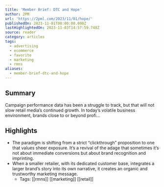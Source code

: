 ```yaml
---
title: 'Member Brief: DTC and Hope'
author: 2PM
url: 'https://2pml.com/2023/11/01/hope/'
publishedOn: 2023-11-01T00:00:00.000Z
lastHighlightedOn: 2023-11-03T14:57:59.748Z
source: reader
category: articles
tags:
  - advertising
  - ecommerce
  - favorite
  - marketing
  - rmns
aliases:
  - member-brief-dtc-and-hope
---
```

## Summary

Campaign performance data has been a struggle to track, but that will not slow retail media’s continued growth. In today’s volatile business environment, brands close to or beyond profi…

## Highlights
- The paradigm is shifting from a strict “clickthrough” proposition to one that values sheer exposure. It’s a revival of the adage that sometimes it’s not about immediate conversions but about brand recognition and imprinting.
- When a smaller retailer, with its dedicated customer base, integrates a larger brand’s story into its own narrative, it creates an organic and trustworthy marketing message.
    - Tags: [[rmns]] [[marketing]] [[retail]]
